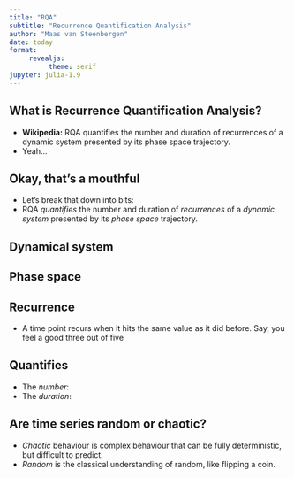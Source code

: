 ```yaml
---
title: "RQA"
subtitle: "Recurrence Quantification Analysis"
author: "Maas van Steenbergen"
date: today
format: 
     revealjs:
          theme: serif
jupyter: julia-1.9
---
```


## What is Recurrence Quantification Analysis?

* **Wikipedia:** RQA quantifies the number and duration of recurrences of a dynamic system presented by its phase space trajectory.
* Yeah...

## Okay, that's a mouthful

* Let's break that down into bits:
* RQA *quantifies* the number and duration of *recurrences* of a *dynamic system* presented by its *phase space* trajectory.

## Dynamical system

## Phase space

## Recurrence

* A time point recurs when it hits the same value as it did before. Say, you feel a good three out of five 

## Quantifies
* The *number*:
* The *duration*:



## Are time series random or chaotic?

* *Chaotic* behaviour is complex behaviour that can be fully deterministic, but difficult to predict.
* *Random* is the classical understanding of random, like flipping a coin.
